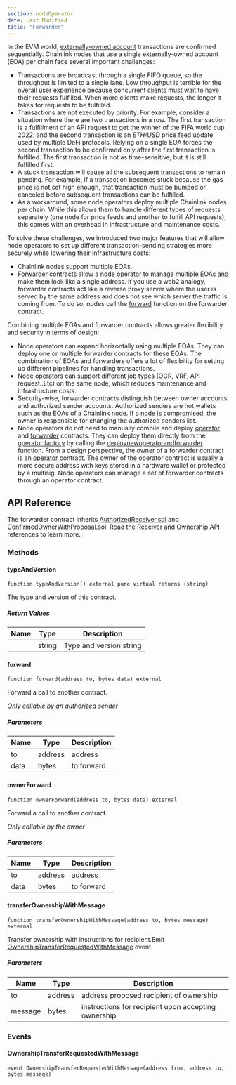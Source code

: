 ```yaml
---
section: nodeOperator
date: Last Modified
title: "Forwarder"
---
```


In the EVM world, [externally-owned account](https://ethereum.org/en/developers/docs/accounts/) transactions are confirmed sequentially. Chainlink nodes that use a single externally-owned account (EOA) per chain face several important challenges:

- Transactions are broadcast through a single FIFO queue, so the throughput is limited to a single lane. Low throughput is terrible for the overall user experience because concurrent clients must wait to have their requests fulfilled. When more clients make requests, the longer it takes for requests to be fulfilled.
- Transactions are not executed by priority. For example, consider a situation where there are two transactions in a row. The first transaction is a fulfillment of an API request to get the winner of the FIFA world cup 2022, and the second transaction is an _ETH/USD_ price feed update used by multiple DeFi protocols. Relying on a single EOA forces the second transaction to be confirmed only after the first transaction is fulfilled. The first transaction is not as time-sensitive, but it is still fulfilled first.
- A stuck transaction will cause all the subsequent transactions to remain pending. For example, if a transaction becomes stuck because the gas price is not set high enough, that transaction must be bumped or canceled before subsequent transactions can be fulfilled.
- As a workaround, some node operators deploy multiple Chainlink nodes per chain. While this allows them to handle different types of requests separately (one node for price feeds and another to fulfill API requests), this comes with an overhead in infrastructure and maintenance costs.

To solve these challenges, we introduced two major features that will allow node operators to set up different transaction-sending strategies more securely while lowering their infrastructure costs:

- Chainlink nodes support multiple EOAs.
- [Forwarder](https://github.com/smartcontractkit/chainlink/blob/develop/contracts/src/v0.8/operatorforwarder/AuthorizedForwarder.sol) contracts allow a node operator to manage multiple EOAs and make them look like a single address. If you use a web2 analogy, forwarder contracts act like a reverse proxy server where the user is served by the same address and does not see which server the traffic is coming from. To do so, nodes call the [forward](#forward) function on the forwarder contract.

Combining multiple EOAs and forwarder contracts allows greater flexibility and security in terms of design:

- Node operators can expand horizontally using multiple EOAs. They can deploy one or multiple forwarder contracts for these EOAs. The combination of EOAs and forwarders offers a lot of flexibility for setting up different pipelines for handling transactions.
- Node operators can support different job types (OCR, VRF, API request..Etc) on the same node, which reduces maintenance and infrastructure costs.
- Security-wise, forwarder contracts distinguish between owner accounts and authorized sender accounts. Authorized senders are hot wallets such as the EOAs of a Chainlink node. If a node is compromised, the owner is responsible for changing the authorized senders list.
- Node operators do not need to manually compile and deploy [operator](/chainlink-nodes/contracts/operator) and [forwarder](/chainlink-nodes/contracts/forwarder) contracts. They can deploy them directly from the [operator factory](/chainlink-nodes/contracts/operatorfactory) by calling the [deploynewoperatorandforwarder](/chainlink-nodes/contracts/operatorfactory#deploynewoperatorandforwarder) function. From a design perspective, the owner of a forwarder contract is an [operator](/chainlink-nodes/contracts/operator) contract. The owner of the operator contract is usually a more secure address with keys stored in a hardware wallet or protected by a multisig. Node operators can manage a set of forwarder contracts through an operator contract.

## API Reference

The forwarder contract inherits [AuthorizedReceiver.sol](https://github.com/smartcontractkit/chainlink/blob/develop/contracts/src/v0.8/operatorforwarder/AuthorizedReceiver.sol) and [ConfirmedOwnerWithProposal.sol](https://github.com/smartcontractkit/chainlink/blob/develop/contracts/src/v0.8/shared/access/ConfirmedOwnerWithProposal.sol). Read the [Receiver](/chainlink-nodes/contracts/receiver) and [Ownership](/chainlink-nodes/contracts/ownership) API references to learn more.

### Methods

#### typeAndVersion

```solidity
function typeAndVersion() external pure virtual returns (string)
```

The type and version of this contract.

##### Return Values

| Name | Type   | Description             |
| ---- | ------ | ----------------------- |
|      | string | Type and version string |

#### forward

```solidity
function forward(address to, bytes data) external
```

Forward a call to another contract.

_Only callable by an authorized sender_

##### Parameters

| Name | Type    | Description |
| ---- | ------- | ----------- |
| to   | address | address     |
| data | bytes   | to forward  |

#### ownerForward

```solidity
function ownerForward(address to, bytes data) external
```

Forward a call to another contract.

_Only callable by the owner_

##### Parameters

| Name | Type    | Description |
| ---- | ------- | ----------- |
| to   | address | address     |
| data | bytes   | to forward  |

#### transferOwnershipWithMessage

```solidity
function transferOwnershipWithMessage(address to, bytes message) external
```

Transfer ownership with instructions for recipient.Emit [OwnershipTransferRequestedWithMessage](#ownershiptransferrequestedwithmessage) event.

##### Parameters

| Name    | Type    | Description                                         |
| ------- | ------- | --------------------------------------------------- |
| to      | address | address proposed recipient of ownership             |
| message | bytes   | instructions for recipient upon accepting ownership |

### Events

#### OwnershipTransferRequestedWithMessage

```solidity
event OwnershipTransferRequestedWithMessage(address from, address to, bytes message)
```
